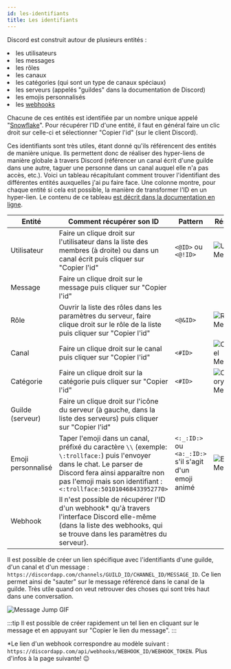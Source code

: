 ```yaml
---
id: les-identifiants
title: Les identifiants
---
```


Discord est construit autour de plusieurs entités :

<RocketList>
  <li>les utilisateurs</li>
  <li>les messages</li>
  <li>les rôles</li>
  <li>les canaux</li>
  <li>les catégories (qui sont un type de canaux spéciaux)</li>
  <li>les serveurs (appelés "guildes" dans la documentation de Discord)</li>
  <li>les emojis personnalisés</li>
  <li>les <a href="/docs/les-webhooks">webhooks</a></li>
</RocketList>

Chacune de ces entités est identifiée par un nombre unique appelé "[Snowflake](https://discordapp.com/developers/docs/reference#snowflakes)". Pour récupérer l'ID d'une entité, il faut en général faire un clic droit sur celle-ci et sélectionner "Copier l'id" (sur le client Discord).

Ces identifiants sont très utiles, étant donné qu'ils référencent des entités de manière unique. Ils permettent donc de réaliser des hyper-liens de manière globale à travers Discord (référencer un canal écrit d'une guilde dans une autre, taguer une personne dans un canal auquel elle n'a pas accès, etc.). Voici un tableau récapitulant comment trouver l'identifiant des différentes entités auxquelles j'ai pu faire face. Une colonne montre, pour chaque entité si cela est possible, la manière de transformer l'ID en un hyper-lien. Le contenu de ce tableau [est décrit dans la documentation en ligne](https://discordapp.com/developers/docs/reference#message-formatting).

| Entité             	| Comment récupérer son ID                                                                                                                                                                                                          	| Pattern                                                	| Résultat 	|
|--------------------	|-----------------------------------------------------------------------------------------------------------------------------------------------------------------------------------------------------------------------------------	|--------------------------------------------------------	|----------	|
| Utilisateur        	| Faire un clique droit sur l'utilisateur dans la liste des membres (à droite) ou dans un canal écrit puis cliquer sur "Copier l'id"                                                                                                	| `<@ID>` ou `<@!ID>`                                    	| <Image src="/img/user-mention.png" alt="User Mention" />	|
| Message            	| Faire un clique droit sur le message puis cliquer sur "Copier l'id"                                                                                                                                                               	|                                                        	| 	|
| Rôle               	| Ouvrir la liste des rôles dans les paramètres du serveur, faire clique droit sur le rôle de la liste puis cliquer sur "Copier l'id"                                                                                               	| `<@&ID>`                                               	| <Image src="/img/role-mention.png" alt="Role Mention" />	|
| Canal    	| Faire un clique droit sur le canal puis cliquer sur "Copier l'id"                                                                                                                                                    	| `<#ID>`                                                	| <Image src="/img/channel-mention.png" alt="Channel Mention" />	|
| Catégorie    	| Faire un clique droit sur la catégorie puis cliquer sur "Copier l'id"                                                                                                                                                    	| `<#ID>`                                                	| <Image src="/img/category-mention.png" alt="Category Mention" />	|
| Guilde (serveur)   	| Faire un clique droit sur l'icône du serveur (à gauche, dans la liste des serveurs) puis cliquer sur "Copier l'id"                                                                                                                	|                                                        	| 	|
| Emoji personnalisé 	| Taper l'emoji dans un canal, préfixé du caractère `\\` (exemple: `\:trollface:`) puis l'envoyer dans le chat. Le parser de Discord fera ainsi apparaître non pas l'emoji mais son identifiant : `<:trollface:501010468433952770>` 	| `<:_:ID:>` ou `<a:_:ID:>` s'il s'agit d'un emoji animé 	| <Image src="/img/emoji-mention.png" alt="Emoji Mention" />	|
| Webhook            	| Il n'est possible de récupérer l'ID d'un webhook\* qu'à travers l'interface Discord elle-même (dans la liste des webhooks, qui se trouve dans les paramètres du serveur).                                                           	|                                                        	| 	|

Il est possible de créer un lien spécifique avec l'identifiants d'une guilde, d'un canal et d'un message : `https://discordapp.com/channels/GUILD_ID/CHANNEL_ID/MESSAGE_ID`. Ce lien permet ainsi de "sauter" sur le message référencé dans le canal de la guilde.
Très utile quand on veut retrouver des choses qui sont très haut dans une conversation.

<!--
<video autoPlay loop>
  <source src="https://i.gyazo.com/0e0608f4cc9a7488840c916f66469bbc.mp4" type="video/mp4"/>
</video>
-->
<Image src="/img/message-jump.gif" alt="Message Jump GIF" />

:::tip
Il est possible de créer rapidement un tel lien en cliquant sur le message et en appuyant sur "Copier le lien du message".
:::

\*Le lien d'un webhook correspondre au modèle suivant : `https://discordapp.com/api/webhooks/WEBHOOK_ID/WEBHOOK_TOKEN`. Plus d'infos à la page suivante! 😉